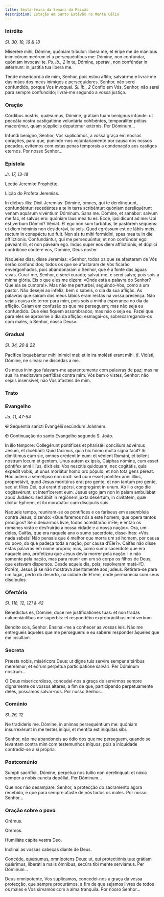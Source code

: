 ```yaml
---
title: Sexta-feira da Semana da Paixão
description: Estação em Santo Estêvão no Monte Célio
---
```


### Intróito

<em>Sl. 30, 10, 16 & 18</em>

<div class="side-by-side not-content">

Miserére mihi, Dómine, quóniam tríbulor: líbera me, et éripe me de mánibus inimicórum meórum et a persequéntibus me: Dómine, non confúndar, quóniam invocávi te. <em>Ps. ib., 2</em> In te, Dómine, sperávi, non confúndar in ætérnum: in justítia tua libera me.

Tende misericórdia de mim, Senhor, pois estou aflito; salvai-me e livrai-me das mãos dos meus inimigos e perseguidores. Senhor, não serei confundido, porque Vos invoquei. <em>Sl. ib., 2</em> Confio em Vós, Senhor, não serei para sempre confundido; livrai-me segundo a vossa justiça.

</div>

### Oração

<div class="side-by-side not-content">

Córdibus nostris, quǽsumus, Dómine, grátiam tuam benígnus infúnde: ut peccáta nostra castigatióne voluntária cohibéntes, temporáliter pótius macerémur, quam súppliciis deputémur ætérnis. Per Dóminum...

Infundi benigno, Senhor, Vos suplicamos, a vossa graça em nossos corações, para que, punindo-nos voluntariamente por causa dos nossos pecados, evitemos com estas penas temporais a condenação aos castigos eternos. Por nosso Senhor...

</div>

### Epístola

<em>Jr. 17, 13-18</em>

<div class="side-by-side not-content">

Léctio Jeremíæ Prophétæ.

Lição do Profeta Jeremias.

In diébus illis: Dixit Jeremías: Dómine, omnes, qui te derelínquunt, confundéntur: recedéntes a te in terra scribéntur: quóniam dereliquérunt venam aquárum vivéntium Dóminum. Sana me. Dómine, et sanábor: salvum me fac, et salvus ero: quóniam laus mea tu es. Ecce, ipsi dicunt ad me: Ubi est verbum Dómini? Véniat. Et ego non sum turbátus, te pastórem sequens: et diem hóminis non desiderávi, tu scis. Quod egréssum est de lábiis meis, rectum in conspéctu tuo fuit. Non sis tu mihi formídini, spes mea tu in die afflictiónis. Confundántur, qui me persequúntur, et non confúndar ego: páveant illi, et non páveam ego. Induc super eos diem afflictiónis, et dúplici contritióne cóntere eos, Dómine, Deus noster.

Naqueles dias, disse Jeremias: «Senhor, todos os que se afastaram de Vós serão confundidos; todos os que se afastaram de Vós ficarão envergonhados, pois abandonaram o Senhor, que é a fonte das águas vivas. Curai-me, Senhor, e serei curado; salvai-me, e serei salvo; pois sois a minha glória. Eis o que eles me dizem: «Onde está a palavra do Senhor? Que ela se cumpra!». Mas não me perturbei, seguindo-Vos, como a um pastor. Não desejei ao infeliz, bem o sabeis, o dia da sua aflição. As palavras que saíram dos meus lábios eram rectas na vossa presença. Não sejais causa de terror para mim, pois sois a minha esperança no dia da aflição. Caiam em confusão os que me perseguem; mas não seja eu confundido. Que eles fiquem assombrados; mas não o seja eu. Fazei que para eles se aproxime o dia da aflição; esmagai-os, sobrecarregando-os com males, ó Senhor, nosso Deus».

</div>

### Gradual

<em>Sl. 34, 20 & 22</em>

<div class="side-by-side not-content">

Pacífice loquebántur mihi inimíci mei: et in ira molésti erant mihi. ℣. Vidísti, Dómine, ne síleas: ne discédas a me.

Os meus inimigos falavam-me aparentemente com palavras de paz; mas na sua ira meditavam perfídias contra mim. Vós bem o vistes, Senhor: não sejais insensível, não Vos afasteis de mim.

</div>

### Trato


<LinkCard href="/missal/quaresma/paixao#trato" title="Domingo da Paixão" />

### Evangelho

<em>Jo. 11, 47-54</em>

<div class="side-by-side not-content">

<span class="cross text-red-500">✠</span> Sequéntia sancti Evangélii secúndum Joánnem.

<span class="cross text-red-500">✠</span> Continuação do santo Evangelho segundo S. João.

In illo témpore: Collegérunt pontífices et pharisǽi concílium advérsus Jesum, et dicébant: Quid fácimus, quia hic homo multa signa facit? Si dimíttimus eum sic, omnes credent in eum: et vénient Románi, et tollent nostrum locum et gentem. Unus autem ex ipsis, Cáiphas nómine, cum esset póntifex anni illíus, dixit eis: Vos nescítis quidquam, nec cogitátis, quia expédit vobis, ut unus moriátur homo pro pópulo, et non tota gens péreat. Hoc autem a semetípso non dixit: sed cum esset póntifex anni illíus, prophetávit, quod Jesus moritúrus erat pro gente, et non tantum pro gente, sed ut fílios Dei, qui erant dispérsi, congregáret in unum. Ab illo ergo die cogitavérunt, ut interfícerent eum. Jesus ergo jam non in palam ambulábat apud Judǽos: sed ábiit in regiónem juxta desértum, in civitátem, quæ dícitur Ephrem, et ibi morabátur cum discípulis suis.

Naquele tempo, reuniram-se os pontífices e os fariseus em assembleia contra Jesus, dizendo: «Que faremos nós a este homem, que opera tantos prodígios? Se o deixarmos livre, todos acreditarão n’Ele; e então os romanos virão e desfruirão a nossa cidade e a nossa nação». Ora, um deles, Caifás, que era naquele ano o sumo sacerdote, disse-lhes: «Vós nada sabeis! Não pensais que é melhor que morra um só homem, por causa do povo, do que padeça toda a nação, por causa d’Ele?». Caifás não disse estas palavras em nome próprio; mas, como sumo sacerdote que era naquele ano, profetizou que Jesus devia morrer pela nação - e não somente pela nação, mas para reunir em um só corpo os filhos de Deus, que estavam dispersos. Desde aquele dia, pois, resolveram matá-l’O. Porém, Jesus já se não mostrava abertamente aos judeus. Retirara-se para um lugar, perto do deserto, na cidade de Efrem, onde permanecia com seus discípulos.

</div>

### Ofertório

<em>Sl. 118, 12, 121 & 42</em>

<div class="side-by-side not-content">

Benedíctus es, Dómine, doce me justificatiónes tuas: et non tradas calumniántibus me supérbis: et respondébo exprobrántibus mihi verbum.

Bendito sois, Senhor. Ensinai-me a conhecer as vossas leis. Não me entregueis àqueles que me perseguem: e eu saberei responder àqueles que me insultam.

</div>

### Secreta

<div class="side-by-side not-content">

Præsta nobis, miséricors Deus: ut digne tuis servíre semper altáribus mereámur; et eórum perpétua participatióne salvári. Per Dóminum nostrum...

Ó Deus misericordioso, concedei-nos a graça de servirmos sempre dignamente os vossos altares, a fim de que, participando perpetuamente deles, possamos salvar-nos. Por nosso Senhor...

</div>

### Comúnio

<em>Sl. 26, 12</em>

<div class="side-by-side not-content">

Ne tradíderis me. Dómine, in animas persequéntium me: quóniam insurrexérunt in me testes iníqui, et mentíta est iníquitas sibi.

Senhor, não me abandoneis ao ódio dos que me perseguem, quando se levantam contra mim com testemunhos iníquos; pois a iniquidade contradiz-se a si própria.

</div>

### Postcomúnio

<div class="side-by-side not-content">

Sumpti sacrifícii, Dómine, perpetua nos tuítio non derelínquat: et nóxia semper a nobis cuncta depéllat. Per Dóminum...

Que nos não desampare, Senhor, a protecção do sacramento agora recebido, e que para sempre afaste de nós todos os males. Por nosso Senhor...

</div>

### Oração sobre o povo

<div class="side-by-side not-content">

<span class="text-red-500 text-center">Orémus.</span>

<span class="text-red-500 text-center">Oremos.</span>

Humiliáte cápita vestra Deo.

Inclinai as vossas cabeças diante de Deus.

Concéde, quǽsumus, omnípotens Deus: ut, qui protectiónis tuæ grátiam quǽrimus, liberáti a malis ómnibus, secúra tibi mente serviámus. Per Dóminum...

Deus omnipotente, Vos suplicamos, concedei-nos a graça da vossa protecção, que sempre procurámos, a fim de que sejamos livres de todos os males e Vos sirvamos com a alma tranquila. Por nosso Senhor...

</div>
